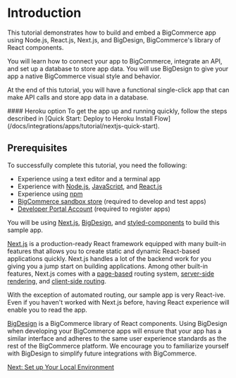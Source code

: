 # Introduction



This tutorial demonstrates how to build and embed a BigCommerce app using Node.js, React.js, Next.js, and BigDesign, BigCommerce's library of React components.

You will learn how to connect your app to BigCommerce, integrate an API, and set up a database to store app data. You will use BigDesign to give your app a native BigCommerce visual style and behavior.

At the end of this tutorial, you will have a functional single-click app that can make API calls and store app data in a database.

<Callout type="info">
  #### Heroku option
  To get the app up and running quickly, follow the steps described in [Quick Start: Deploy to Heroku Install Flow](/docs/integrations/apps/tutorial/nextjs-quick-start). 
</Callout>


## Prerequisites

To successfully complete this tutorial, you need the following:

* Experience using a text editor and a terminal app
* Experience with [Node.js](https://nodejs.org/en/), [JavaScript](https://developer.mozilla.org/en-US/docs/Web/JavaScript), and [React.js](https://www.reactjs.org/)
* Experience using [npm](https://www.npmjs.com/)
* [BigCommerce sandbox store](/docs/start/about/sandboxes) (required to develop and test apps)
* [Developer Portal Account](https://devtools.bigcommerce.com/) (required to register apps)

You will be using [Next.js](https://nextjs.org/), [BigDesign](https://developer.bigcommerce.com/big-design), and [styled-components](https://styled-components.com/docs) to build this sample app.

[Next.js](https://nextjs.org/) is a production-ready React framework equipped with many built-in features that allows you to create static and dynamic React-based applications quickly. Next.js handles a lot of the backend work for you giving you a jump start on building applications. Among other built-in features, Next.js comes with a [page-based](https://nextjs.org/docs/basic-features/pages) routing system, [server-side rendering](https://nextjs.org/docs/basic-features/pages#server-side-rendering), and [client-side routing](https://nextjs.org/docs/routing/introduction#linking-between-pages).

With the exception of automated routing, our sample app is very React-ive. Even if you haven't worked with Next.js before, having React experience will enable you to read the app.

[BigDesign](https://developer.bigcommerce.com/big-design) is a BigCommerce library of React components. Using BigDesign when developing your BigCommerce apps will ensure that your app has a similar interface and adheres to the same user experience standards as the rest of the BigCommerce platform. We encourage you to familiarize yourself with BigDesign to simplify future integrations with BigCommerce.

[Next: Set up Your Local Environment](/docs/integrations/apps/tutorial/nextjs-setup)
